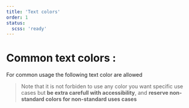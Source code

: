 ```yaml
---
title: 'Text colors'
order: 1
status:
  scss: 'ready'
---
```


# Common text colors :

For common usage the following text color are allowed

> Note that it is not forbiden to use any color you want specific use cases but **be extra carefull with accessibility**, and **reserve non-standard colors for non-standard uses cases**

<br />

<Story id="foundations-text-colors--default" height="700" />

<br />
<br />
<Swatch id="font" />
